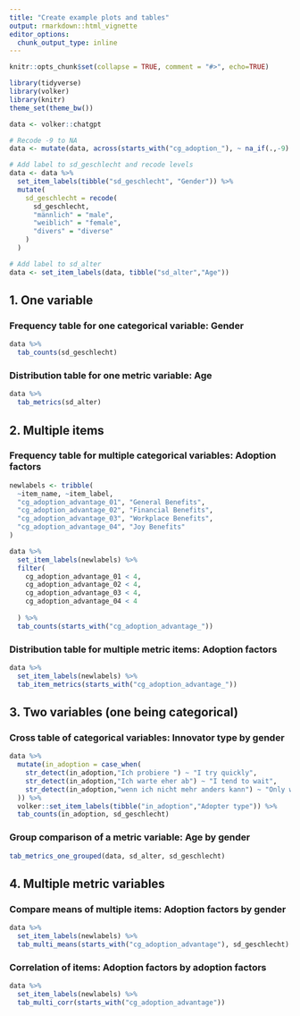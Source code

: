 ```yaml
---
title: "Create example plots and tables"
output: rmarkdown::html_vignette
editor_options: 
  chunk_output_type: inline
---
```


```r

knitr::opts_chunk$set(collapse = TRUE, comment = "#>", echo=TRUE)

library(tidyverse)
library(volker)
library(knitr)
theme_set(theme_bw())

data <- volker::chatgpt

# Recode -9 to NA
data <- mutate(data, across(starts_with("cg_adoption_"), ~ na_if(.,-9)  ))

# Add label to sd_geschlecht and recode levels
data <- data %>% 
  set_item_labels(tibble("sd_geschlecht", "Gender")) %>% 
  mutate(
    sd_geschlecht = recode(
      sd_geschlecht,
      "männlich" = "male",
      "weiblich" = "female",
      "divers" = "diverse"
    )
  )

# Add label to sd_alter
data <- set_item_labels(data, tibble("sd_alter","Age"))

```

## 1. One variable

### Frequency table for one categorical variable: Gender
```r

data %>% 
  tab_counts(sd_geschlecht)

```

### Distribution table for one metric variable: Age
```r

data %>%
  tab_metrics(sd_alter)

```

## 2. Multiple items

### Frequency table for multiple categorical variables: Adoption factors
```r


newlabels <- tribble(
  ~item_name, ~item_label,
  "cg_adoption_advantage_01", "General Benefits",
  "cg_adoption_advantage_02", "Financial Benefits",
  "cg_adoption_advantage_03", "Workplace Benefits",
  "cg_adoption_advantage_04", "Joy Benefits"
)

data %>% 
  set_item_labels(newlabels) %>% 
  filter(
    cg_adoption_advantage_01 < 4,
    cg_adoption_advantage_02 < 4,
    cg_adoption_advantage_03 < 4,
    cg_adoption_advantage_04 < 4
    
  ) %>% 
  tab_counts(starts_with("cg_adoption_advantage_"))

```

### Distribution table for multiple metric items: Adoption factors
```r


data %>% 
  set_item_labels(newlabels) %>% 
  tab_item_metrics(starts_with("cg_adoption_advantage_"))

```

## 3. Two variables (one being categorical)

### Cross table of categorical variables: Innovator type by gender

```r

data %>% 
  mutate(in_adoption = case_when(
    str_detect(in_adoption,"Ich probiere ") ~ "I try quickly",
    str_detect(in_adoption,"Ich warte eher ab") ~ "I tend to wait",
    str_detect(in_adoption,"wenn ich nicht mehr anders kann") ~ "Only when necessary",
  )) %>% 
  volker::set_item_labels(tibble("in_adoption","Adopter type")) %>% 
  tab_counts(in_adoption, sd_geschlecht)

```

### Group comparison of a metric variable: Age by gender

```r

tab_metrics_one_grouped(data, sd_alter, sd_geschlecht)

```

## 4. Multiple metric variables

### Compare means of multiple items: Adoption factors by gender
```r

data %>% 
  set_item_labels(newlabels) %>% 
  tab_multi_means(starts_with("cg_adoption_advantage"), sd_geschlecht)

```

### Correlation of items: Adoption factors by adoption factors
```r

data %>% 
  set_item_labels(newlabels) %>% 
  tab_multi_corr(starts_with("cg_adoption_advantage"))

```

